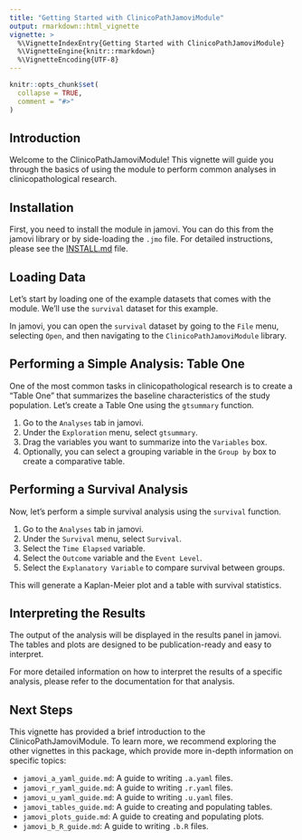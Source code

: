 ```yaml
---
title: "Getting Started with ClinicoPathJamoviModule"
output: rmarkdown::html_vignette
vignette: >
  %\VignetteIndexEntry{Getting Started with ClinicoPathJamoviModule}
  %\VignetteEngine{knitr::rmarkdown}
  %\VignetteEncoding{UTF-8}
---
```


```r
knitr::opts_chunk$set(
  collapse = TRUE,
  comment = "#>"
)
```

## Introduction

Welcome to the ClinicoPathJamoviModule! This vignette will guide you through the basics of using the module to perform common analyses in clinicopathological research.

## Installation

First, you need to install the module in jamovi. You can do this from the jamovi library or by side-loading the `.jmo` file. For detailed instructions, please see the [INSTALL.md](INSTALL.md) file.

## Loading Data

Let's start by loading one of the example datasets that comes with the module. We'll use the `survival` dataset for this example.

In jamovi, you can open the `survival` dataset by going to the `File` menu, selecting `Open`, and then navigating to the `ClinicoPathJamoviModule` library.

## Performing a Simple Analysis: Table One

One of the most common tasks in clinicopathological research is to create a "Table One" that summarizes the baseline characteristics of the study population. Let's create a Table One using the `gtsummary` function.

1.  Go to the `Analyses` tab in jamovi.
2.  Under the `Exploration` menu, select `gtsummary`.
3.  Drag the variables you want to summarize into the `Variables` box.
4.  Optionally, you can select a grouping variable in the `Group by` box to create a comparative table.

## Performing a Survival Analysis

Now, let's perform a simple survival analysis using the `survival` function.

1.  Go to the `Analyses` tab in jamovi.
2.  Under the `Survival` menu, select `Survival`.
3.  Select the `Time Elapsed` variable.
4.  Select the `Outcome` variable and the `Event Level`.
5.  Select the `Explanatory Variable` to compare survival between groups.

This will generate a Kaplan-Meier plot and a table with survival statistics.

## Interpreting the Results

The output of the analysis will be displayed in the results panel in jamovi. The tables and plots are designed to be publication-ready and easy to interpret.

For more detailed information on how to interpret the results of a specific analysis, please refer to the documentation for that analysis.

## Next Steps

This vignette has provided a brief introduction to the ClinicoPathJamoviModule. To learn more, we recommend exploring the other vignettes in this package, which provide more in-depth information on specific topics:

*   `jamovi_a_yaml_guide.md`: A guide to writing `.a.yaml` files.
*   `jamovi_r_yaml_guide.md`: A guide to writing `.r.yaml` files.
*   `jamovi_u_yaml_guide.md`: A guide to writing `.u.yaml` files.
*   `jamovi_tables_guide.md`: A guide to creating and populating tables.
*   `jamovi_plots_guide.md`: A guide to creating and populating plots.
*   `jamovi_b_R_guide.md`: A guide to writing `.b.R` files.
